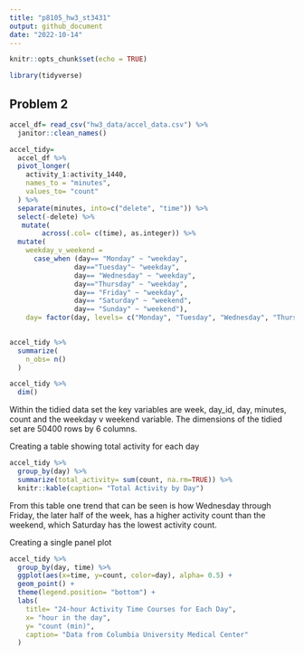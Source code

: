 ```yaml
---
title: "p8105_hw3_st3431"
output: github_document
date: "2022-10-14"
---
```


```r
knitr::opts_chunk$set(echo = TRUE)
```

```r
library(tidyverse)
```

## Problem 2
```r
accel_df= read_csv("hw3_data/accel_data.csv") %>% 
  janitor::clean_names()
```

```r
accel_tidy= 
  accel_df %>% 
  pivot_longer(
    activity_1:activity_1440, 
    names_to = "minutes",
    values_to= "count"
  ) %>% 
  separate(minutes, into=c("delete", "time")) %>% 
  select(-delete) %>% 
   mutate( 
        across(.col= c(time), as.integer)) %>% 
  mutate(
    weekday_v_weekend = 
      case_when (day== "Monday" ~ "weekday", 
                day=="Tuesday"~ "weekday", 
                day== "Wednesday" ~ "weekday", 
                day=="Thursday" ~ "weekday", 
                day== "Friday" ~ "weekday",
                day== "Saturday" ~ "weekend", 
                day== "Sunday" ~ "weekend"), 
    day= factor(day, levels= c("Monday", "Tuesday", "Wednesday", "Thursday", "Friday", "Saturday", "Sunday")))
     

accel_tidy %>% 
  summarize(
    n_obs= n()
  )

accel_tidy %>% 
  dim()
```

Within the tidied data set the key variables are week, day_id, day, minutes, count and the weekday v weekend variable. The dimensions of the tidied set are 50400 rows by 6 columns. 

Creating a table showing total activity for each day 

```r
accel_tidy %>% 
  group_by(day) %>% 
  summarize(total_activity= sum(count, na.rm=TRUE)) %>% 
  knitr::kable(caption= "Total Activity by Day")
```

From this table one trend that can be seen is how Wednesday through Friday, the later half of the week, has a higher activity count than the weekend, which Saturday has the lowest activity count. 


Creating a single panel plot 

```r
accel_tidy %>% 
  group_by(day, time) %>% 
  ggplot(aes(x=time, y=count, color=day), alpha= 0.5) +
  geom_point() + 
  theme(legend.position= "bottom") +
  labs(
    title= "24-hour Activity Time Courses for Each Day", 
    x= "hour in the day", 
    y= "count (min)",
    caption= "Data from Columbia University Medical Center"
  )
```








